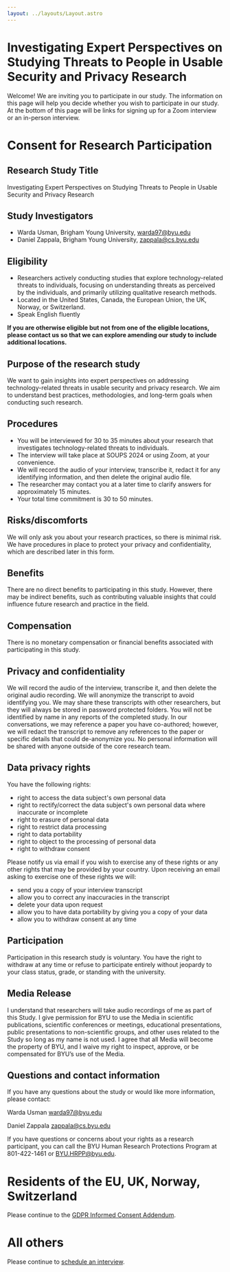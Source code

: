 ```yaml
---
layout: ../layouts/Layout.astro
---
```


# Investigating Expert Perspectives on Studying Threats to People in Usable Security and Privacy Research

Welcome! We are inviting you to participate in our study. The information on
this page will help you decide whether you wish to participate in our study. At
the bottom of this page will be links for signing up for a Zoom interview or an
in-person interview.

# Consent for Research Participation

## Research Study Title

Investigating Expert Perspectives on Studying Threats to People in Usable
Security and Privacy Research

## Study Investigators

- Warda Usman, Brigham Young University, warda97@byu.edu
- Daniel Zappala, Brigham Young University, zappala@cs.byu.edu

## Eligibility

- Researchers actively conducting studies that explore technology-related
  threats to individuals, focusing on understanding threats as perceived by the
  individuals, and primarily utilizing qualitative research methods.
- Located in the United States, Canada, the European Union, the UK, Norway, or
  Switzerland.
- Speak English fluently

**If you are otherwise eligible but not from one of the eligible locations,
please contact us so that we can explore amending our study to include
additional locations.**

## Purpose of the research study

We want to gain insights into expert perspectives on addressing
technology-related threats in usable security and privacy research. We aim to
understand best practices, methodologies, and long-term goals when conducting
such research.

## Procedures

- You will be interviewed for 30 to 35 minutes about your research that
  investigates technology-related threats to individuals.
- The interview will take place at SOUPS 2024 or using Zoom, at your
  convenience.
- We will record the audio of your interview, transcribe it, redact it for any
  identifying information, and then delete the original audio file.
- The researcher may contact you at a later time to clarify answers for
  approximately 15 minutes.
- Your total time commitment is 30 to 50 minutes.

## Risks/discomforts

We will only ask you about your research practices, so there is minimal risk. We
have procedures in place to protect your privacy and confidentiality, which are
described later in this form.

## Benefits

There are no direct benefits to participating in this study. However, there may
be indirect benefits, such as contributing valuable insights that could
influence future research and practice in the field.

## Compensation

There is no monetary compensation or financial benefits associated with
participating in this study.

## Privacy and confidentiality

We will record the audio of the interview, transcribe it, and then delete the
original audio recording. We will anonymize the transcript to avoid identifying
you. We may share these transcripts with other researchers, but they will always
be stored in password protected folders. You will not be identified by name in
any reports of the completed study. In our conversations, we may reference a
paper you have co-authored; however, we will redact the transcript to remove any
references to the paper or specific details that could de-anonymize you. No
personal information will be shared with anyone outside of the core research
team.

## Data privacy rights

You have the following rights:

- right to access the data subject's own personal data
- right to rectify/correct the data subject's own personal data where inaccurate
  or incomplete
- right to erasure of personal data
- right to restrict data processing
- right to data portability
- right to object to the processing of personal data
- right to withdraw consent

Please notify us via email if you wish to exercise any of these rights or any
other rights that may be provided by your country. Upon receiving an email
asking to exercise one of these rights we will:

- send you a copy of your interview transcript
- allow you to correct any inaccuracies in the transcript
- delete your data upon request
- allow you to have data portability by giving you a copy of your data
- allow you to withdraw consent at any time

## Participation

Participation in this research study is voluntary. You have the right to
withdraw at any time or refuse to participate entirely without jeopardy to your
class status, grade, or standing with the university.

## Media Release

I understand that researchers will take audio recordings of me as part of this
Study. I give permission for BYU to use the Media in scientific publications,
scientific conferences or meetings, educational presentations, public
presentations to non-scientific groups, and other uses related to the Study so
long as my name is not used. I agree that all Media will become the property of
BYU, and I waive my right to inspect, approve, or be compensated for BYU’s use
of the Media.

## Questions and contact information

If you have any questions about the study or would like more information, please
contact:

Warda Usman warda97@byu.edu

Daniel Zappala zappala@cs.byu.edu

If you have questions or concerns about your rights as a research participant,
you can call the BYU Human Research Protections Program at 801-422-1461 or
BYU.HRPP@byu.edu.

# Residents of the EU, UK, Norway, Switzerland

Please continue to the [GDPR Informed Consent Addendum](/expert-study-gdpr).

# All others

Please continue to [schedule an interview](/expert-study-scheduling).
